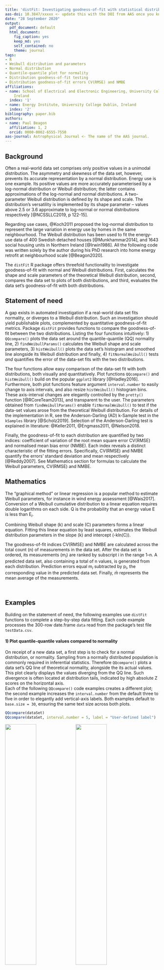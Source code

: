 ---
title: 'distFit: Investigating goodness-of-fit with statistical distributions'
aas-doi: 10.3847/xxxxx <- update this with the DOI from AAS once you know it.
date: "28 September 2020"
output:
  pdf_document: default
  html_document:
    fig_caption: yes
    keep_md: yes
    self_contained: no
    theme: journal
tags:
- R
- Weibull distribution and parameters
- Normal distribution
- Quantile-quantile plot for normality
- Distribution goodness-of-fit testing
- Distribution goodness-of-fit errors CV(RMSE) and NMBE
affiliations:
- name: School of Electrical and Electronic Engineering, University College Dublin,
    Ireland
  index: '1'
- name: Energy Institute, University College Dublin, Ireland
  index: '2'
bibliography: paper.bib
authors:
- name: Paul Beagon
  affiliation: 1, 2
  orcid: 0000-0002-6555-7550
aas-journal: Astrophysical Journal <- The name of the AAS journal.
---

<!-- rmarkdown::find_pandoc(dir = '~/Paul Beagon PhD/R package/pandoc/') -->
<!-- rmarkdown::find_pandoc(dir = '~/Documents/PhD_local/R_package/pandoc') -->
<!-- https://bookdown.org/yihui/rmarkdown-cookbook/ -->
<!-- https://r-pkgs.org/index.html -->


## Background

Often a real-world data set comprises only positive values in a unimodal distribution. The
asymmetry and skewness of the data set, however, prevents its accurate representation by a normal
distribution. Energy use is one example. Its positive values are more accurately
parameterised by a log-normal distribution or Weibull
distribution; the latter contains approximations of the log-normal and normal
distributions. A two-parameter Weibull distribution is defined by its shape and scale. The distribution's versatility is implemented by its shape parameter -- values above 2.5 or 3.6 approximate to log-normal or normal distributions respectively [@NCSSLLC2019, p 122-15].

Regarding use cases, @Koch2011 proposed the log-normal distribution to represent the large variation
in energy use by homes in the same neighbourhood. The Weibull distribution has
been used to fit the energy-use data of 400 Swedish detached houses
[@Munkhammar2014], and 1643 social housing units in Northern Ireland
[@Irwin1986]. All the following code was written solely by the author during his PhD research into home energy retrofit at neighbourhood scale [@Beagon2020].

The  `distFit` R package offers threefold functionality to investigate goodness-of-fit with normal and Weibull distributions. First, calculates the shape and scale parameters of the theoretical Weibull distribution, second, compares the data set to plots of both distributions, and third, evaluates the data set's goodness-of-fit with both distributions.

## Statement of need
A gap exists in automated investigation if a real-world data set fits normality, or diverges to a Weibull distribution. Such an investigation should yield publishable plots, complemented by quantitative goodness-of-fit metrics. Package `distFit` provides functions to compare the
goodness-of-fit between the two distributions. Listing the four functions
intuitively: 1) `QQcompare()` plots the data set around the quantile-quantile (QQ) normality line, 2)
`findWeibullParams()` calculates the Weibull shape and scale parameters, 3)
`histWeibull()` plots the data set's histogram and smoothed line alongside its
Weibull distribution and finally, 4) `fitNormalWeibull()` tests *and* quantifies
the error of the data-set fits with the two distributions.

The four functions allow easy comparison of the data-set fit with both
distributions, both visually and quantitatively. Plot functions `QQcompare()`
and `histWeibull()` build on the popular `ggplot2` library [@Hadley2016]. Furthermore, both plot functions feature argument `interval.number` to easily change to axis intervals, and also resize `histWeibull()` histogram bins. These axis-interval changes are elegantly controlled by the `pretty()` function [@RCoreTeam2013], and transparent to the user. The parameters obtained from `findWeibullParams()` enable `fitNormalWeibull()` to test if the data-set values arose from the theoretical Weibull distribution. For details of the implementation in R, see the Anderson-Darling (AD) k-Sample test in the `kSamples` library [@Scholz2019]. Selection of the Anderson-Darling test is explained in literature: @Keller2011, @Engmass2011, @Nelson2018. <br>

Finally, the goodness-of-fit to each distribution are quantified by two
indices: coefficient of variation of the root mean square error CV(RMSE) and
normalised mean bias error (NMBE). Each index reveals a distinct characteristic
of the fitting errors. Specifically, CV(RMSE) and NMBE quantify the errors'
standard deviation and mean respectively [@Reddy2007]. See Mathematics section for formulas to calculate the Weibull parameters, CV(RMSE) and NMBE.
<br>

## Mathematics

The "graphical method" or linear regression is a popular method to estimate Weibull parameters, for instance in wind energy assessment [@Wais2017].
Conversion of a Weibull cumulative distribution to a linear equation requires
double logarithms on each side. Q is the probability that an energy value E is
less than E$_i$.

\begin{equation*} \label{eq:WeibullCDF}
  Q(E<E_i) = exp^{-(E_i/C)^k} 
\end{equation*}

Combining Weibull shape (k) and scale (C) parameters forms a linear equation.
Fitting this linear equation by least squares, estimates the Weibull
distribution parameters in the slope (k) and intercept (-kln(C)).

\begin{equation*} \label{eq:WeibullLinEq} 
  ln(-lnQ) = kln(E_i) - kln(C) 
\end{equation*}

The goodness-of-fit indices CV(RMSE) and NMBE are calculated across the total count (n) of measurements in the data set. After the data set is ordered, its measurements (m$_i$) are ranked by subscript i in the range 1--n. A predicted data set, also containing a total of n values, is generated from each distribution. Prediction errors equal m$_i$ subtracted by p$_i$, the corresponding value in the predicted data set. Finally, $\bar{m}$ represents the mean average of the measurements.

\begin{equation*} \label{eq:CVRMSE}
CV(RMSE) = \frac{1}{\bar{m}} \sqrt{\frac{\sum^n_{i=i}(m_i-p_i)^2}{n}}
\end{equation*}

\begin{equation*} \label{eq:NMBE}
 NMBE = \frac{1}{\bar{m}} \frac{\sum^n_{i=i}(m_i-p_i)}{n}
\end{equation*}
<br>

## Examples

Building on the statement of need, the following examples use `distFit` functions to complete a step-by-step data fitting. Each code example processes the 300-row date.frame `data` read from the package's test file `testData.csv`.   


#### 1) Plot quantile-quantile values compared to normality 

On receipt of a new data set, a first step is to check for a normal distribution, or normality. Sampling from a normally distributed population is commonly required in inferential statistics. Therefore `QQcompare()` plots a data set's QQ line of theoretical normality, alongside the its actual values. This plot clearly displays the values diverging from the QQ line. Such divergence is often located at distribution tails, indicated by high absolute Z scores on the horizontal axis. <br>
Each of the following `QQcompare()` code examples creates a different plot; the second example increases the `interval.number` from the default three to five in order to elegantly add vertical-axis labels. Both examples default to `base.size = 30`, ensuring the same text size across both plots.

```r
QQcompare(dataSet)
QQcompare(dataSet, interval.number = 5, label = "User-defined label") 
```

![](QQdefault.png){width=45%}
![](QQint5label.png){width=45%}
<br>

#### 2) Calculate Weibull parameters

If a data set of positive values is non-normal, an analyst may explore the Weibull distribution. Function `findWeibullParams()` calculates two Weibull parameters from the data set using a regression method (see Mathematics section). The function returns a list containing the shape and scale values as follows: 

```r
> params = findWeibullParams(dataSet)
> params$shape
[1] 2.51
> params$scale
[1] 10816.5
```
For reasons of consistency and coding efficiency, other package functions call `findWeibullParams()` when obtaining Weibull parameters. 
<br>
  
#### 3) Plot histogram compared to Weibull distribution

An analyst may now visualise the data set's fit to a Weibull distribution. Function `histWeibull` plots the data set's bar histogram and smoothed line. The smoothed line displays the data set's actual density, alongside the line showing the density of the theoretical Weibull distribution. <br>
Each of the following `histWeibull()` code examples create a different plot from the same data set. The second example increases the `interval.number` from the default three to eight in order to elegantly add horizontal axis labels. The first example defaults to `base.size = 30`, but the second example specifies `base.size = 20` to separate the more numerous axis labels caused by `interval.number = 8`.

```r 
histWeibull(dataSet) 
histWeibull(dataSet, interval.number = 8, label = "User-defined label", base.size = 20)
```

![](histWeibullDefault.png){width=45%}
![](histWeibullint8base20label.png){width=45%}
<br>

#### 4) Evaluate goodness-of-fit with normal and Weibull distributions

The last step is to evaluate _quantitatively_ the data-set fits to normal and Weibull distributions. Function `fitNormalWeibull()` calculates four goodness-of-fit metrics per each candidate distribution. An Anderson-Darling (AD) test produces a test statistic and p-value, followed by the aforementioned indices CV(RMSE) and NMBE. Thus the final list comprises eight metrics, four on the normal distribution, followed by four on the Weibull.

AD tests adopt a null hypothesis that the data set adheres to the specified  distribution. Since smaller AD statistics indicate less evidence of deviation from the specified distribution, they cause larger p-values. Put simply, p-values are the probably of incorrectly rejecting the null hypothesis of a the data set arising from the specified distribution. The following results confirm the superior fit to the Weibull distribution. Specifically, a smaller AD test statistic, a larger AD p-value, and smaller CV(RMSE) and absolute NMBE. (NMBE may be negative because it is the mean error, or subtraction, between ordered values of different data sets.)

```r
fitNormalWeibull(dataSet)
$normalADstat
[1] 0.671

$normalADp
[1] 0.5839

$normalCVRMSE
[1] 5.6

$normalNMBE
[1] -0.446

$weibullADstat
[1] 0.155

$weibullADp
[1] 0.9984

$weibullCVRMSE
[1] 2.84

$weibullNMBE
[1] 0.238
```

## Acknowledgments
The author thanks Dr Paul Cuffe who encourages publication of code, and Dr Fiona Boland who advised on statistical techniques.
This publication has emanated from research supported (in part) by Science
Foundation Ireland (SFI) under the SFI Strategic Partnership Programme Grant
Number SFI/15/SPP/E3125. The opinions, findings and conclusions or
recommendations expressed in this material are those of the author(s) and do not
necessarily reflect the views of the Science Foundation Ireland.


## References
